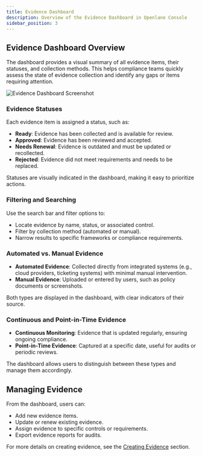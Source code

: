 ```yaml
---
title: Evidence Dashboard
description: Overview of the Evidence Dashboard in Openlane Console
sidebar_position: 3
---
```


## Evidence Dashboard Overview

The dashboard provides a visual summary of all evidence items, their statuses, and collection methods. This helps compliance teams quickly assess the state of evidence collection and identify any gaps or items requiring attention.

![Evidence Dashboard Screenshot](../../../../static/img/screenshots/evidence//dashboard.png)

### Evidence Statuses

Each evidence item is assigned a status, such as:

- **Ready**: Evidence has been collected and is available for review.
- **Approved**: Evidence has been reviewed and accepted.
- **Needs Renewal**: Evidence is outdated and must be updated or recollected.
- **Rejected**: Evidence did not meet requirements and needs to be replaced.

Statuses are visually indicated in the dashboard, making it easy to prioritize actions.

### Filtering and Searching

Use the search bar and filter options to:

- Locate evidence by name, status, or associated control.
- Filter by collection method (automated or manual).
- Narrow results to specific frameworks or compliance requirements.

### Automated vs. Manual Evidence

- **Automated Evidence**: Collected directly from integrated systems (e.g., cloud providers, ticketing systems) with minimal manual intervention.
- **Manual Evidence**: Uploaded or entered by users, such as policy documents or screenshots.

Both types are displayed in the dashboard, with clear indicators of their source.

### Continuous and Point-in-Time Evidence

- **Continuous Monitoring**: Evidence that is updated regularly, ensuring ongoing compliance.
- **Point-in-Time Evidence**: Captured at a specific date, useful for audits or periodic reviews.

The dashboard allows users to distinguish between these types and manage them accordingly.

## Managing Evidence

From the dashboard, users can:

- Add new evidence items.
- Update or renew existing evidence.
- Assign evidence to specific controls or requirements.
- Export evidence reports for audits.

For more details on creating evidence, see the [Creating Evidence](create.mdx) section.